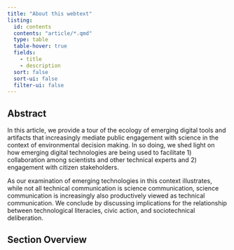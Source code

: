 ```yaml
---
title: "About this webtext"
listing: 
  id: contents
  contents: "article/*.qmd"
  type: table
  table-hover: true
  fields:
    - title
    - description
  sort: false
  sort-ui: false
  filter-ui: false
---
```


## Abstract

In this article, we provide a tour of the ecology of emerging digital tools and artifacts that increasingly mediate public engagement with science in the context of environmental decision making. In so doing, we shed light on how emerging digital technologies are being used to facilitate 1) collaboration among scientists and other technical experts and 2) engagement with citizen stakeholders. 

As our examination of emerging technologies in this context illustrates, while not all technical communication is science communication, science communication is increasingly also productively viewed as technical communication. We conclude by discussing implications for the relationship between technological literacies, civic action, and sociotechnical deliberation.

## Section Overview